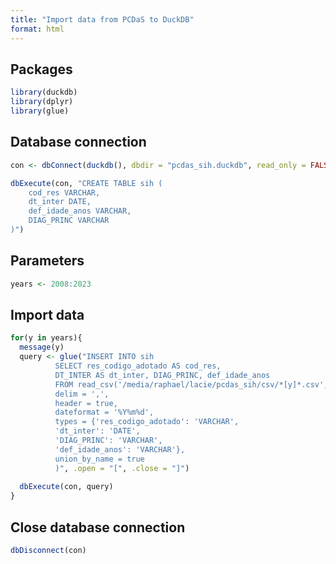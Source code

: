 ```yaml
---
title: "Import data from PCDaS to DuckDB"
format: html
---
```


## Packages

```r
library(duckdb)
library(dplyr)
library(glue)
```

## Database connection

```r
con <- dbConnect(duckdb(), dbdir = "pcdas_sih.duckdb", read_only = FALSE)

dbExecute(con, "CREATE TABLE sih (
    cod_res VARCHAR,
    dt_inter DATE,
    def_idade_anos VARCHAR,
    DIAG_PRINC VARCHAR
)")
```

## Parameters

```r
years <- 2008:2023
```

## Import data

```r
for(y in years){
  message(y)
  query <- glue("INSERT INTO sih 
          SELECT res_codigo_adotado AS cod_res, 
          DT_INTER AS dt_inter, DIAG_PRINC, def_idade_anos 
          FROM read_csv('/media/raphael/lacie/pcdas_sih/csv/*[y]*.csv',
          delim = ',',
          header = true,
          dateformat = '%Y%m%d',
          types = {'res_codigo_adotado': 'VARCHAR',
          'dt_inter': 'DATE',
          'DIAG_PRINC': 'VARCHAR',
          'def_idade_anos': 'VARCHAR'},
          union_by_name = true
          )", .open = "[", .close = "]")
  
  dbExecute(con, query)
}
```

## Close database connection

```r
dbDisconnect(con)
```